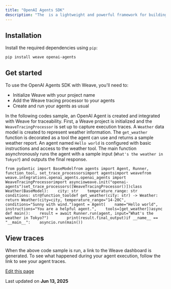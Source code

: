 ```yaml
---
title: "OpenAI Agents SDK"
description: "The  is a lightweight and powerful framework for building multi-agent workflows. You can use W&B Weave with the OpenAI Agents SDK to track and monitor your agentic applications."
---
```


## Installation[​](/guides/integrations/openai_agents#installation "Direct link to Installation")

Install the required dependencies using `pip`:

```
pip install weave openai-agents
```

## Get started[​](/guides/integrations/openai_agents#get-started "Direct link to Get started")

To use the OpenAI Agents SDK with Weave, you'll need to:

* Initialize Weave with your project name
* Add the Weave tracing processor to your agents
* Create and run your agents as usual

In the following codes sample, an OpenAI Agent is created and integrated with Weave for traceability. First, a Weave project is initialized and the `WeaveTracingProcessor` is set up to capture execution traces. A `Weather` data model is created to represent weather information. The `get_weather` function is decorated as a tool the agent can use and returns a sample weather report. An agent named `Hello world` is configured with basic instructions and access to the weather tool. The main function asynchronously runs the agent with a sample input (`What's the weather in Tokyo?`) and outputs the final response.

```
from pydantic import BaseModelfrom agents import Agent, Runner, function_tool, set_trace_processorsimport agentsimport weavefrom weave.integrations.openai_agents.openai_agents import WeaveTracingProcessorimport asyncioweave.init("openai-agents")set_trace_processors([WeaveTracingProcessor()])class Weather(BaseModel):    city: str    temperature_range: str    conditions: str@function_tooldef get_weather(city: str) -> Weather:    return Weather(city=city, temperature_range="14-20C", conditions="Sunny with wind.")agent = Agent(    name="Hello world",    instructions="You are a helpful agent.",    tools=[get_weather])async def main():    result = await Runner.run(agent, input="What's the weather in Tokyo?")        print(result.final_output)if __name__ == "__main__":    asyncio.run(main())
```

## View traces[​](/guides/integrations/openai_agents#view-traces "Direct link to View traces")

When the above code sample is run, a link to the Weave dashboard is generated. To see what happened during your agent execution, follow the link to see your agent traces.

[Edit this page](https://github.com/wandb/weave/blob/master/docs/docs/guides/integrations/openai_agents.md)

Last updated on **Jun 13, 2025**
